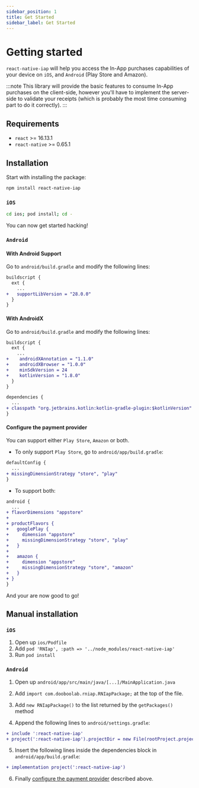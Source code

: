 ```yaml
---
sidebar_position: 1
title: Get Started
sidebar_label: Get Started
---
```



<AdFitTopFixed />

# Getting started

`react-native-iap` will help you access the In-App purchases capabilities of your device on `iOS`, and `Android` (Play Store and Amazon).

:::note
This library will provide the basic features to consume In-App purchases on the client-side, however you'll have to implement the server-side to validate your receipts (which is probably the most time consuming part to do it correctly).
:::

## Requirements

- `react` >= 16.13.1
- `react-native` >= 0.65.1

## Installation

Start with installing the package:

```bash npm2yarn
npm install react-native-iap
```

### `iOS`

```bash
cd ios; pod install; cd -
```

You can now get started hacking!

### `Android`

#### With Android Support

Go to `android/build.gradle` and modify the following lines:

```diff
buildscript {
  ext {
    ...
+   supportLibVersion = "28.0.0"
  }
}
```

#### With AndroidX

Go to `android/build.gradle` and modify the following lines:

```diff
buildscript {
  ext {
    ...
+    androidXAnnotation = "1.1.0"
+    androidXBrowser = "1.0.0"
+    minSdkVersion = 24
+    kotlinVersion = "1.8.0"
  }
}

dependencies {
  ...
+ classpath "org.jetbrains.kotlin:kotlin-gradle-plugin:$kotlinVersion"
}
```

#### Configure the payment provider

You can support either `Play Store`, `Amazon` or both.

- To only support `Play Store`, go to `android/app/build.gradle`:

```diff
defaultConfig {
  ...
+ missingDimensionStrategy "store", "play"
}
```

- To support both:

```diff
android {
  ...
+ flavorDimensions "appstore"
+
+ productFlavors {
+   googlePlay {
+     dimension "appstore"
+     missingDimensionStrategy "store", "play"
+   }
+
+   amazon {
+     dimension "appstore"
+     missingDimensionStrategy "store", "amazon"
+   }
+ }
}
```

And your are now good to go!

## Manual installation

### `iOS`

1. Open up `ios/Podfile`
2. Add `pod 'RNIap', :path => '../node_modules/react-native-iap'`
3. Run `pod install`

### `Android`

1. Open up `android/app/src/main/java/[...]/MainApplication.java`
2. Add `import com.dooboolab.rniap.RNIapPackage;` at the top of the file.
3. Add `new RNIapPackage()` to the list returned by the `getPackages()` method

4. Append the following lines to `android/settings.gradle`:

```diff
+ include ':react-native-iap'
+ project(':react-native-iap').projectDir = new File(rootProject.projectDir, '../node_modules/react-native-iap/android')
```

5. Insert the following lines inside the dependencies block in `android/app/build.gradle`:

```diff
+ implementation project(':react-native-iap')
```

6. Finally [configure the payment provider](#configure-the-payment-provider) described above.

